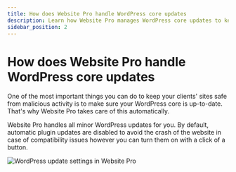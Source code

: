 ```yaml
---
title: How does Website Pro handle WordPress core updates
description: Learn how Website Pro manages WordPress core updates to keep your clients' sites secure and up-to-date.
sidebar_position: 2
---
```


# How does Website Pro handle WordPress core updates

One of the most important things you can do to keep your clients' sites safe from malicious activity is to make sure your WordPress core is up-to-date. That's why Website Pro takes care of this automatically.

Website Pro handles all minor WordPress updates for you. By default, automatic plugin updates are disabled to avoid the crash of the website in case of compatibility issues however you can turn them on with a click of a button.

![WordPress update settings in Website Pro](./img/website-pro/wordpress-updates.png)